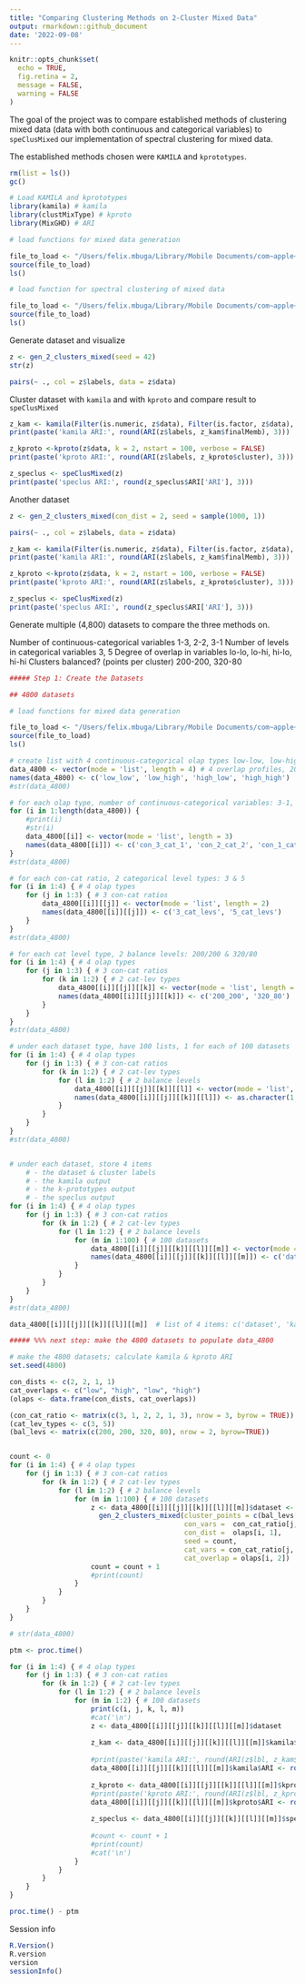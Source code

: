 ```yaml
---
title: "Comparing Clustering Methods on 2-Cluster Mixed Data"
output: rmarkdown::github_document
date: '2022-09-08'
---
```


```r

knitr::opts_chunk$set(
  echo = TRUE,
  fig.retina = 2,
  message = FALSE,
  warning = FALSE
)

```


The goal of the project was to compare established methods of clustering mixed data (data with both continuous and categorical variables) to `speClusMixed`  our implementation of spectral clustering for mixed data.

The established methods chosen were `KAMILA` and `kprototypes`.

```r

rm(list = ls())
gc()

```


```r

# Load KAMILA and kprototypes
library(kamila) # kamila
library(clustMixType) # kproto
library(MixGHD) # ARI

# load functions for mixed data generation

file_to_load <- "/Users/felix.mbuga/Library/Mobile Documents/com~apple~CloudDocs/GitHub/projects/Clustering/functions_gen_2_clusters.R"
source(file_to_load)
ls()

# load function for spectral clustering of mixed data

file_to_load <- "/Users/felix.mbuga/Library/Mobile Documents/com~apple~CloudDocs/GitHub/projects/Clustering/function_speClusMixed.R"
source(file_to_load)
ls()

```

Generate dataset and visualize

```r

z <- gen_2_clusters_mixed(seed = 42)
str(z)

pairs(~ ., col = z$labels, data = z$data)

```


Cluster dataset with `kamila` and with `kproto` and compare result to `speClusMixed`

```r

z_kam <- kamila(Filter(is.numeric, z$data), Filter(is.factor, z$data), numClust = 2, numInit = 100)
print(paste('kamila ARI:', round(ARI(z$labels, z_kam$finalMemb), 3)))

z_kproto <-kproto(z$data, k = 2, nstart = 100, verbose = FALSE)
print(paste('kproto ARI:', round(ARI(z$labels, z_kproto$cluster), 3)))

z_speclus <- speClusMixed(z)
print(paste('speclus ARI:', round(z_speclus$ARI['ARI'], 3)))

```

Another dataset

```r

z <- gen_2_clusters_mixed(con_dist = 2, seed = sample(1000, 1))

pairs(~ ., col = z$labels, data = z$data)

z_kam <- kamila(Filter(is.numeric, z$data), Filter(is.factor, z$data), numClust = 2, numInit = 100)
print(paste('kamila ARI:', round(ARI(z$labels, z_kam$finalMemb), 3)))

z_kproto <-kproto(z$data, k = 2, nstart = 100, verbose = FALSE)
print(paste('kproto ARI:', round(ARI(z$labels, z_kproto$cluster), 3)))

z_speclus <- speClusMixed(z)
print(paste('speclus ARI:', round(z_speclus$ARI['ARI'], 3)))

```
Generate multiple (4,800) datasets to compare the three methods on.

Number of continuous-categorical variables 1-3, 2-2, 3-1
Number of levels in categorical variables 3, 5
Degree of overlap in variables lo-lo, lo-hi, hi-lo, hi-hi
Clusters balanced? (points per cluster) 200-200, 320-80

```r

##### Step 1: Create the Datasets

## 4800 datasets

# load functions for mixed data generation

file_to_load <- "/Users/felix.mbuga/Library/Mobile Documents/com~apple~CloudDocs/GitHub/projects/Clustering/functions_gen_2_clusters.R"
source(file_to_load)
ls()

# create list with 4 continuous-categorical olap types low-low, low-high, high-low, high-high
data_4800 <- vector(mode = 'list', length = 4) # 4 overlap profiles, 20 datasets each, 80 datasets total
names(data_4800) <- c('low_low', 'low_high', 'high_low', 'high_high')
#str(data_4800)

# for each olap type, number of continuous-categorical variables: 3-1, 2-2, 1-3
for (i in 1:length(data_4800)) {
	#print(i)
	#str(i)
	data_4800[[i]] <- vector(mode = 'list', length = 3)
	names(data_4800[[i]]) <- c('con_3_cat_1', 'con_2_cat_2', 'con_1_cat_3')
}
#str(data_4800)

# for each con-cat ratio, 2 categorical level types: 3 & 5
for (i in 1:4) { # 4 olap types
	for (j in 1:3) { # 3 con-cat ratios
		data_4800[[i]][[j]] <- vector(mode = 'list', length = 2)
		names(data_4800[[i]][[j]]) <- c('3_cat_levs', '5_cat_levs')
	}
}
#str(data_4800)

# for each cat level type, 2 balance levels: 200/200 & 320/80
for (i in 1:4) { # 4 olap types
	for (j in 1:3) { # 3 con-cat ratios
		for (k in 1:2) { # 2 cat-lev types
			data_4800[[i]][[j]][[k]] <- vector(mode = 'list', length = 2)
			names(data_4800[[i]][[j]][[k]]) <- c('200_200', '320_80')
		}
	}
}
#str(data_4800)

# under each dataset type, have 100 lists, 1 for each of 100 datasets
for (i in 1:4) { # 4 olap types
	for (j in 1:3) { # 3 con-cat ratios
		for (k in 1:2) { # 2 cat-lev types
			for (l in 1:2) { # 2 balance levels
				data_4800[[i]][[j]][[k]][[l]] <- vector(mode = 'list', length = 100)
				names(data_4800[[i]][[j]][[k]][[l]]) <- as.character(1:100)
			}		
		}
	}
}
#str(data_4800)


# under each dataset, store 4 items
	# - the dataset & cluster labels
	# - the kamila output
	# - the k-prototypes output
	# - the speclus output
for (i in 1:4) { # 4 olap types
	for (j in 1:3) { # 3 con-cat ratios
		for (k in 1:2) { # 2 cat-lev types
			for (l in 1:2) { # 2 balance levels
				for (m in 1:100) { # 100 datasets
					data_4800[[i]][[j]][[k]][[l]][[m]] <- vector(mode = 'list', length = 4)
					names(data_4800[[i]][[j]][[k]][[l]][[m]]) <- c('dataset', 'kamila', 'kproto', 'speclus')
				}			
			}		
		}
	}
}
#str(data_4800)

data_4800[[i]][[j]][[k]][[l]][[m]]	# list of 4 items: c('dataset', 'kamila', 'kproto', 'speclus')

##### %%% next step: make the 4800 datasets to populate data_4800

# make the 4800 datasets; calculate kamila & kproto ARI
set.seed(4800)

con_dists <- c(2, 2, 1, 1)
cat_overlaps <- c("low", "high", "low", "high")
(olaps <- data.frame(con_dists, cat_overlaps))

(con_cat_ratio <- matrix(c(3, 1, 2, 2, 1, 3), nrow = 3, byrow = TRUE))
(cat_lev_types <- c(3, 5))
(bal_levs <- matrix(c(200, 200, 320, 80), nrow = 2, byrow=TRUE))


count <- 0
for (i in 1:4) { # 4 olap types
	for (j in 1:3) { # 3 con-cat ratios
		for (k in 1:2) { # 2 cat-lev types
			for (l in 1:2) { # 2 balance levels
				for (m in 1:100) { # 100 datasets
					z <- data_4800[[i]][[j]][[k]][[l]][[m]]$dataset <- 
					  gen_2_clusters_mixed(cluster_points = c(bal_levs[l, 1], bal_levs[l, 2]), 
					                       con_vars =  con_cat_ratio[j, 1],
					                       con_dist =  olaps[i, 1], 
					                       seed = count,
					                       cat_vars = con_cat_ratio[j, 2], 
					                       cat_overlap = olaps[i, 2])
					count = count + 1
					#print(count)
				}			
			}		
		}
	}
}


```
 
```r

# str(data_4800)

```

```r

ptm <- proc.time()

for (i in 1:4) { # 4 olap types
	for (j in 1:3) { # 3 con-cat ratios
		for (k in 1:2) { # 2 cat-lev types
			for (l in 1:2) { # 2 balance levels
				for (m in 1:2) { # 100 datasets
					print(c(i, j, k, l, m))
					#cat('\n')
					z <- data_4800[[i]][[j]][[k]][[l]][[m]]$dataset
					
					z_kam <- data_4800[[i]][[j]][[k]][[l]][[m]]$kamila$z_kam <- kamila(Filter(is.numeric, z$data), Filter(is.factor, z$data), 
																			numClust = 2, numInit = 100)
					#print(paste('kamila ARI:', round(ARI(z$lbl, z_kam$finalMemb), 3)))
					data_4800[[i]][[j]][[k]][[l]][[m]]$kamila$ARI <- round(ARI(z$lbl, z_kam$finalMemb), 3)
					
					z_kproto <- data_4800[[i]][[j]][[k]][[l]][[m]]$kproto$z_kproto <- kproto(z$data, k = 2, nstart = 100, verbose = FALSE)
					#print(paste('kproto ARI:', round(ARI(z$lbl, z_kproto$cluster), 3)))
					data_4800[[i]][[j]][[k]][[l]][[m]]$kproto$ARI <- round(ARI(z$lbl, z_kproto$cluster), 3)
					
					z_speclus <- data_4800[[i]][[j]][[k]][[l]][[m]]$speclus$z_speclus <- speClusMixed(z)
					
					#count <- count + 1
					#print(count)
					#cat('\n')
				}			
			}		
		}
	}
}

proc.time() - ptm

```


Session info

```r

R.Version()
R.version
version
sessionInfo()

```
